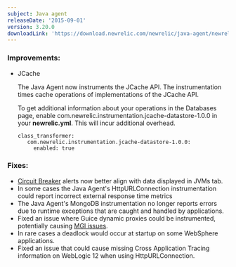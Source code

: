 ```yaml
---
subject: Java agent
releaseDate: '2015-09-01'
version: 3.20.0
downloadLink: 'https://download.newrelic.com/newrelic/java-agent/newrelic-agent/3.20.0/'
---
```


### Improvements:

* JCache

  The Java Agent now instruments the JCache API. The instrumentation times cache operations of implementations of the JCache API.

  To get additional information about your operations in the Databases page, enable com.newrelic.instrumentation.jcache-datastore-1.0.0 in your **newrelic.yml**. This will incur additional overhead.

  ```
  class_transformer:
     com.newrelic.instrumentation.jcache-datastore-1.0.0:
       enabled: true
  ```

### Fixes:

* [Circuit Breaker](https://docs.newrelic.com/docs/agents/java-agent/custom-instrumentation/circuit-breaker-java-custom-instrumentation) alerts now better align with data displayed in JVMs tab.
* In some cases the Java Agent's HttpURLConnection instrumentation could report incorrect external response time metrics
* The Java Agent's MongoDB instrumentation no longer reports errors due to runtime exceptions that are caught and handled by applications.
* Fixed an issue where Guice dynamic proxies could be instrumented, potentially causing [MGI issues](https://docs.newrelic.com/docs/apm/other-features/metrics/metric-grouping-issues).
* In rare cases a deadlock would occur at startup on some WebSphere applications.
* Fixed an issue that could cause missing Cross Application Tracing information on WebLogic 12 when using HttpURLConnection.
